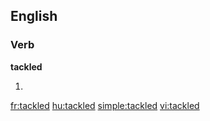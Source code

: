 ==English==

===Verb===
'''tackled'''

# {{past of|[[tackle]]}}

[[fr:tackled]]
[[hu:tackled]]
[[simple:tackled]]
[[vi:tackled]]